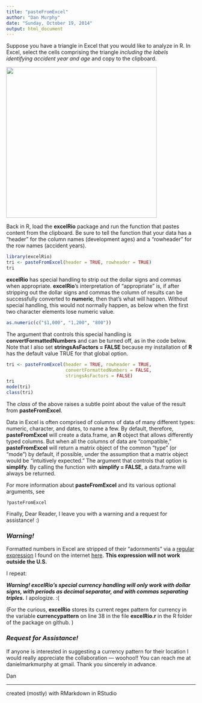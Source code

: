 ```yaml
---
title: "pasteFromExcel"
author: "Dan Murphy"
date: "Sunday, October 19, 2014"
output: html_document
---
```


Suppose you have a triangle in Excel that you would like to analyze in R. In Excel, select the cells comprising the triangle *including the labels identifying accident year and age* and copy to the clipboard.

[//]: # ![Smalltri](Smalltri.png) 

<img src='smalltri.png' width="400px">

Back in R, load the **excelRio** package and run the function that pastes content from the clipboard. Be sure to tell the function that your data has a "header" for the column names (development ages) and a "rowheader" for the row names (accident years).

```r
library(excelRio)
tri <- pasteFromExcel(header = TRUE, rowheader = TRUE)
tri
```


**excelRio** has special handling to strip out the dollar signs and commas when appropriate. **excelRio**'s interpretation of "appropriate" is, if after stripping out the dollar signs and commas the column of results can be successfully converted to **numeric**, then that's what will happen. Without special handling, this would not normally happen, as below when the first two character elements lose numeric value.

```r
as.numeric(c("$1,000", "1,200", "800"))
```


The argument that controls this special handling is **convertFormattedNumbers** and can be turned off, as in the code below. Note that I also set **stringsAsFactors = FALSE** because my installation of **R** has the default value TRUE for that global option.

```r
tri <- pasteFromExcel(header = TRUE, rowheader = TRUE, 
                      convertFormattedNumbers = FALSE, 
                      stringsAsFactors = FALSE)
tri
mode(tri)
class(tri)
```

The *class* of the above raises a subtle point about the value of the result from **pasteFromExcel**. 

Data in Excel is often comprised of columns of data of many different types: numeric, character, and dates, to name a few. By default, therefore, **pasteFromExcel** will create a data.frame, an **R** object that allows differently typed columns. But when all the columns of data are "compatible," **pasteFromExcel** will return a matrix object of the common "type" (or "mode") by default, if possible, under the assumption that a matrix object would be "intuitively expected." The argument that controls that option is **simplify**. By calling the function with **simplify = FALSE**, a data.frame will always be returned.

For more information about **pasteFromExcel** and its various optional arguments, see
```
?pasteFromExcel
```

Finally, Dear Reader, I leave you with a warning and a request for assistance! :)

### _Warning!_

Formatted numbers in Excel are stripped of their "adornments" via a [regular expression](http://en.wikipedia.org/wiki/Regular_expression) I found on the internet [here](http://stackoverflow.com/questions/354044/what-is-the-best-u-s-currency-regex). **This expression will not work outside the U.S.** 

I repeat: 

***Warning! excelRio's special currency handling will only work with dollar signs, with periods as decimal separator, and with commas separating triples.*** I apologize. :(  

(For the curious, **excelRio** stores its current regex pattern for currency in the variable **currencypattern** on line 38 in the file **excelRio.r** in the R folder of the package on github. )

### _Request for Assistance!_

If anyone is interested in suggesting a currency pattern for their location I would really appreciate the collaboration --- woohoo!! You can reach me at danielmarkmurphy at gmail. Thank you sincerely in advance.

Dan  
 
-------------------------
created (mostly) with RMarkdown in RStudio